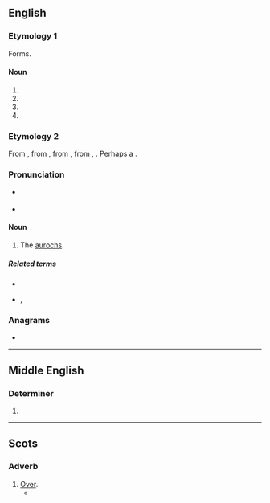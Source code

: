 ==English==

{{rfp|en}}

===Etymology 1===
Forms.

====Noun====
{{en-noun}}

# {{obsolete form of|en|hour}}
# {{obsolete form of|en|oar}}
# {{obsolete form of|en|ore}}
# {{obsolete form of|en|our}}

===Etymology 2===
From {{inh|en|enm|oure}}, from {{inh|en|ang|ūr}}, from {{inh|en|gmw-pro|*ūr}}, from {{inh|en|gem-pro|*ūraz}}, {{m|gem-pro|*ūrô}}. Perhaps a {{doublet|en|ure|urus|nocap=1}}.

===Pronunciation===
* {{a|RP}} {{IPA|en|/ˈaʊə(ɹ)/}}
* {{a|GA}} {{IPA|en|/ˈaʊ(ə)ɹ/}}

====Noun====
{{en-noun}}

# {{lb|en|obsolete}} The [[aurochs]].
#: {{rfquotek|en|Edmund Spenser}}

=====Related terms=====
* {{l|en|aurochs}}
* {{l|en|ure}}, {{l|en|urus}} {{q|perhaps related}}

===Anagrams===
* {{anagrams|en|a=eorw|Rowe|WORE|ower|wore}}

----

==Middle English==

===Determiner===
{{head|enm|determiner}}

# {{alt form|enm|oure}}

----

==Scots==

===Adverb===
{{sco-adv}}

# [[over|Over]].
#* {{quote-book|sco|author=Robert Burns|authorlink=Robert Burns|chapter=On a Scotch Bard Gone to the West Indies|title=[[w:Kilmarnock volume|Poems, Chiefly in the Scottish Dialect]]|location=Kilmarnock, East Ayrshire|publisher=Printed by John Wilson|date=31 July 1786|oclc=922031953|newversion=reprinted|location2=Kilmarnock|publisher2=James McKie|year2=March 1867|page2=184|pageurl2=https://archive.org/stream/poemschieflyinsc00burnuoft#page/184/mode/1up/|oclc2=367976637|passage=Fareweel, my ''rhyme-compoſing billie''! / Your native ſoil was right ill-willie; / But may ye flouriſh like a lily, / Now bonilie! / I'll toaſt ye in my hindmoſt ''gillie'', / Tho' '''owre''' the Sea!}}